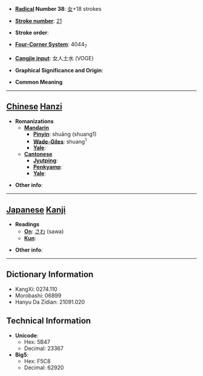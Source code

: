 * '''[[Wiktionary:Chinese radical index| Radical]] Number 38''': [[Wiktionary:Chinese radical index 女|女]]+18 strokes

* '''[[Wiktionary:Chinese total strokes index|Stroke number]]''': [[Wiktionary:Chinese total strokes index 21|21]]

* '''Stroke order''': 

* '''[[Wiktionary:Chinese four corner index|Four-Corner System]]''': 4044<sub>7</sub>

* '''[[Wiktionary:Chinese Cangjie index|Cangjie input]]''': 女人土水 (VOGE)

* '''Graphical Significance and Origin''': 

* '''Common Meaning'''

----

== [[Chinese]] [[Hanzi]] ==

* '''Romanizations'''
** '''[[Mandarin]]'''
*** '''[[Pinyin]]''': shuāng (shuang1)
*** '''[[Wade-Giles]]''': shuang<sup>1</sup>
*** '''[[Yale]]''': 
** '''[[Cantonese]]'''
*** '''[[Jyutping]]''':
*** '''[[Penkyamp]]''': 
*** '''[[Yale]]''': 

* '''Other info''': 

----

== [[Japanese]] [[Kanji]] ==

* '''Readings'''
** '''[[On]]''': [[さわ]] (sawa)
** '''[[Kun]]''': 

* '''Other info''':  

----

== Dictionary Information ==

* KangXi: 0274.110
* Morobashi: 06899
* Hanyu Da Zidian: 21091.020

== Technical Information ==

* '''Unicode''':
** Hex: 5B47
** Decimal: 23367
* '''Big5''':
** Hex: F5C8
** Decimal: 62920